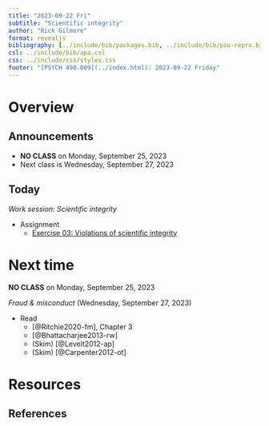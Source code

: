 ```yaml
---
title: "2023-09-22 Fri"
subtitle: "Scientific integrity"
author: "Rick Gilmore"
format: revealjs
bibliography: [../include/bib/packages.bib, ../include/bib/psu-repro.bib]
csl: ../include/bib/apa.csl
css: ../include/css/styles.css
footer: "[PSYCH 490.009](../index.html): 2023-09-22 Friday"
---
```


# Overview

## Announcements

- **NO CLASS** on Monday, September 25, 2023
- Next class is Wednesday, September 27, 2023

## Today

*Work session: Scientific integrity*

- [Assignment]{.green_assigned}
    - [Exercise 03: Violations of scientific integrity](../exercises/ex03-scientific-integrity.qmd)

# Next time

**NO CLASS** on Monday, September 25, 2023

*Fraud & misconduct* (Wednesday, September 27, 2023)

- Read
    - [@Ritchie2020-fm], Chapter 3
    - [@Bhattacharjee2013-rw]
    - (Skim) [@Levelt2012-ap]
    - (Skim) [@Carpenter2012-ot]

# Resources

## References
